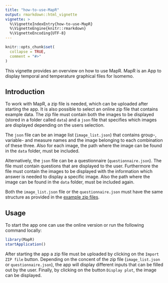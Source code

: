```yaml
---
title: "how-to-use-MapR"
output: rmarkdown::html_vignette
vignette: >
  %\VignetteIndexEntry{how-to-use-MapR}
  %\VignetteEngine{knitr::rmarkdown}
  %\VignetteEncoding{UTF-8}
---
```


```r
knitr::opts_chunk$set(
  collapse = TRUE,
  comment = "#>"
)
```

This vignette provides an overview on how to use MapR. MapR is an App to display temporal and temperature graphical files for Isomemo.

## Introduction

To work with MapR, a zip file is needed, which can be uploaded after starting the app. It is also possible to select an online zip file that contains example data. The zip file must contain both the images to be displayed (stored in a folder called `data`) and a `json` file that specifies which images are displayed depending on the users selection.

The `json` file can be an image list (`image_list.json`) that contains group-, variable- and measure names and the image belonging to each combination of these three. Also for each image, the path where the image can be found in the `data` folder, must be included.

Alternatively, the `json` file can be a questionnaire (`questionnaire.json`). The file must contain questions that are displayed to the user. Furthermore the file must contain the images to be displayed with the information which answer is needed to display a specific image. Also the path where the image can be found in the `data` folder, must be included again.

Both the `image_list.json` file or the `questionnaire.json` must have the same structure as provided in the [example zip files](https://github.com/Pandora-IsoMemo/MapR/tree/beta/inst/app/exampleZip).

## Usage

To start the app one can use the online version or run the following command locally:

```r
library(MapR)
startApplication()
```

After starting the app a zip file must be uploaded by clicking on the `Import ZIP file` button. Depending on the concent of the zip file (`image_list.json` or `questionnaire.json`), the app will display different inputs that can be filled out by the user. Finally, by clicking on the button `Display plot`, the image can be displayed.
